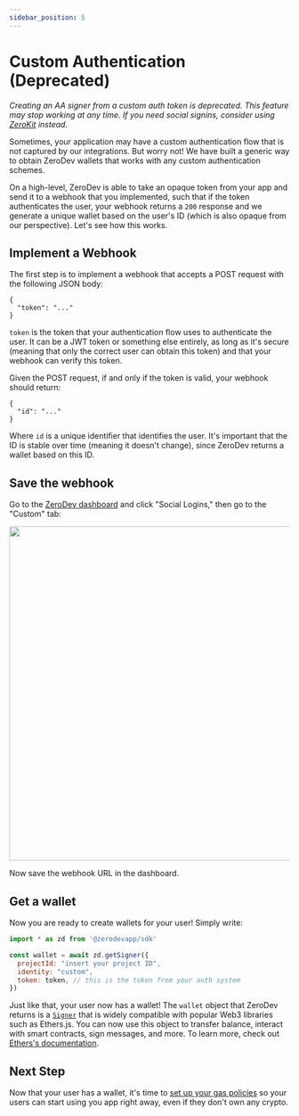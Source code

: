 ```yaml
---
sidebar_position: 5
---
```


# Custom Authentication (Deprecated)

*Creating an AA signer from a custom auth token is deprecated.  This feature may stop working at any time.  If you need social signins, consider using [ZeroKit](/zerokit/getting-started) instead.*

Sometimes, your application may have a custom authentication flow that is not captured by our integrations.  But worry not!  We have built a generic way to obtain ZeroDev wallets that works with any custom authentication schemes.

On a high-level, ZeroDev is able to take an opaque token from your app and send it to a webhook that you implemented, such that if the token authenticates the user, your webhook returns a `200` response and we generate a unique wallet based on the user's ID (which is also opaque from our perspective).  Let's see how this works.

## Implement a Webhook

The first step is to implement a webhook that accepts a POST request with the following JSON body:

```
{
  "token": "..."
}
```

`token` is the token that your authentication flow uses to authenticate the user.  It can be a JWT token or something else entirely, as long as it's secure (meaning that only the correct user can obtain this token) and that your webhook can verify this token.

Given the POST request, if and only if the token is valid, your webhook should return:

```
{
  "id": "..."
}
```

Where `id` is a unique identifier that identifies the user.  It's important that the ID is stable over time (meaning it doesn't change), since ZeroDev returns a wallet based on this ID.

## Save the webhook

Go to the [ZeroDev dashboard](https://dashboard.zerodev.app/) and click "Social Logins," then go to the "Custom" tab:

<p align="center">
  <img src="/img/custom_login.png" width="600" />
</p>

Now save the webhook URL in the dashboard.

## Get a wallet

Now you are ready to create wallets for your user!  Simply write:

```javascript
import * as zd from '@zerodevapp/sdk'

const wallet = await zd.getSigner({
  projectId: "insert your project ID",
  identity: "custom",
  token: token, // this is the token from your auth system
})
```

Just like that, your user now has a wallet!  The `wallet` object that ZeroDev returns is a [`Signer`](https://docs.ethers.io/v5/api/signer/#Signer) that is widely compatible with popular Web3 libraries such as Ethers.js.  You can now use this object to transfer balance, interact with smart contracts, sign messages, and more.  To learn more, check out [Ethers's documentation](https://docs.ethers.io/v5/getting-started/).

## Next Step

Now that your user has a wallet, it's time to [set up your gas policies](/gas-setup-guides/pay-gas-for-users) so your users can start using you app right away, even if they don't own any crypto.
